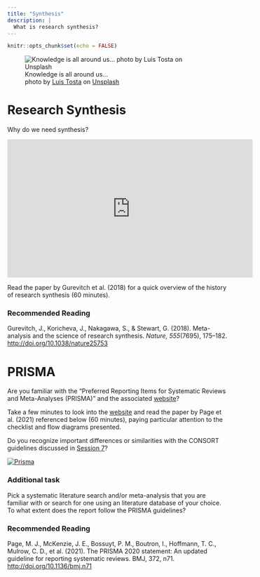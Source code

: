 ```yaml
---
title: "Synthesis"
description: |
  What is research synthesis?
---
```


```r
knitr::opts_chunk$set(echo = FALSE)
```

![Knowledge is all around us... <br> <span>photo by <a href="https://unsplash.com/@luis_tosta?utm_source=unsplash&amp;utm_medium=referral&amp;utm_content=creditCopyText">Luis Tosta</a> on <a href="https://unsplash.com/s/photos/library?utm_source=unsplash&amp;utm_medium=referral&amp;utm_content=creditCopyText">Unsplash</a></span>](photos/luis-tosta-COAbFWdOf5s-unsplash.jpg)

# Research Synthesis

Why do we need synthesis? 

<iframe width="560" height="315" src="https://www.youtube.com/embed/nZR0xQmZVQg" title="YouTube video player" frameborder="0" allow="accelerometer; autoplay; clipboard-write; encrypted-media; gyroscope; picture-in-picture; web-share" allowfullscreen></iframe>

Read the paper by Gurevitch et al. (2018) for a quick overview of the history of research synthesis (60 minutes). 

### Recommended Reading

Gurevitch, J., Koricheva, J., Nakagawa, S., & Stewart, G. (2018). Meta-analysis and the science of research synthesis. *Nature, 555*(7695), 175–182.  [http://doi.org/10.1038/nature25753](https://github.com/matarui/ebdm/raw/main/docs/literature/Gurevitch_2018_Nature.pdf)

# PRISMA

Are you familiar with the "Preferred Reporting Items for Systematic Reviews and Meta-Analyses (PRISMA)" and the associated [website](http://prisma-statement.org)?

Take a few minutes to look into the [website](http://prisma-statement.org/Default.aspx) and read the paper by Page et al. (2021) referenced below (60 minutes), paying particular attention to the checklist and flow diagrams presented. 

Do you recognize important differences or similarities with the CONSORT guidelines discussed in [Session 7](session7.html)? 

[![Prisma](photos/prisma.png)](http://prisma-statement.org/)

### Additional task

Pick a systematic literature search and/or meta-analysis that you are familiar with or search for one using an literature database of your choice. To what extent does the report follow the PRISMA guidelines? 

### Recommended Reading

Page, M. J., McKenzie, J. E., Bossuyt, P. M., Boutron, I., Hoffmann, T. C., Mulrow, C. D., et al. (2021). The PRISMA 2020 statement: An updated guideline for reporting systematic reviews. BMJ, 372, n71. [http://doi.org/10.1136/bmj.n71](https://github.com/matarui/ebdm/raw/main/docs/literature/Page_2021_BMJ.pdf)
